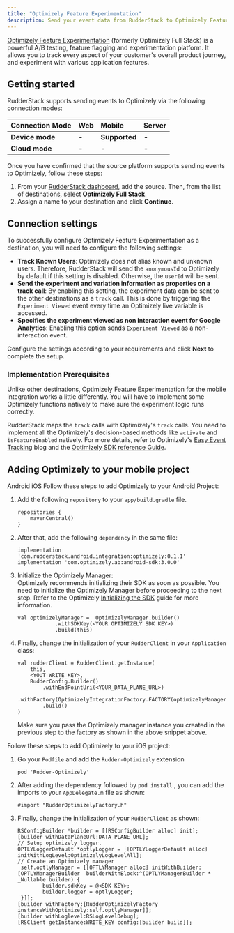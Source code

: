```yaml
---
title: "Optimizely Feature Experimentation"
description: Send your event data from RudderStack to Optimizely Feature Experimentation.
---
```


[Optimizely Feature Experimentation](https://www.optimizely.com/products/full-stack/) (formerly Optimizely Full Stack) is a powerful A/B testing, feature flagging and experimentation platform. It allows you to track every aspect of your customer's overall product journey, and experiment with various application features.

## Getting started

RudderStack supports sending events to Optimizely via the following <Link to="/destinations/rudderstack-connection-modes/">connection modes</Link>:

| **Connection Mode** | **Web** | **Mobile**    | **Server** |
| :------------------ | :------ | :------------ | :--------- |
| **Device mode**     | **-**   | **Supported** | **-**      |
| **Cloud mode**      | **-**   | **-**         | **-**      |

Once you have confirmed that the source platform supports sending events to Optimizely, follow these steps:

1. From your [RudderStack dashboard](https://app.rudderstack.com/), add the source. Then, from the list of destinations, select **Optimizely Full Stack**.
2. Assign a name to your destination and click **Continue**.

## Connection settings

To successfully configure Optimizely Feature Experimentation as a destination, you will need to configure the following settings:

- **Track Known Users**: Optimizely does not alias known and unknown users. Therefore, RudderStack will send the `anonymousId` to Optimizely by default if this setting is disabled. Otherwise, the `userId` will be sent.
- **Send the experiment and variation information as properties on a track call**: By enabling this setting, the experiment data can be sent to the other destinations as a `track` call. This is done by triggering the `Experiment Viewed` event every time an Optimizely live variable is accessed.
- **Specifies the experiment viewed as non interaction event for Google Analytics**: Enabling this option sends `Experiment Viewed` as a non-interaction event.

Configure the settings according to your requirements and click **Next** to complete the setup.

### Implementation Prerequisites

Unlike other destinations, Optimizely Feature Experimentation for the mobile integration works a little differently. You will have to implement some Optimizely functions natively to make sure the experiment logic runs correctly.

<div class="infoBlock">
RudderStack maps the <code class="inline-code">track</code> calls with Optimizely's <code class="inline-code">track</code> calls. You need to implement all the Optimizely's decision-based methods like <code class="inline-code">activate</code> and <code class="inline-code">isFeatureEnabled</code> natively. For more details, refer to Optimizely's <a href="https://blog.optimizely.com/2019/02/26/introducing-easy-event-tracking-the-easier-way-to-understand-and-optimize-the-customer-journey/">Easy Event Tracking</a> blog and the <a href="https://docs.developers.optimizely.com/full-stack/docs/sdk-reference-guides#section-ios-and-tvos">Optimizely SDK reference Guide</a>.
</div>

## Adding Optimizely to your mobile project

<Tabs>
  <TabList>
    <Tab>Android</Tab>
    <Tab>iOS</Tab>
  </TabList>
    <TabPanels>
      <TabPanel>
        Follow these steps to add Optimizely to your Android Project:
<ol>
<li>Add the following <code class="inline-code">repository</code> to your <code class="inline-code">app/build.gradle</code> file.
<span>

```
repositories {
    mavenCentral()
}
```
</span>
</li>
<li>After that, add the following <code class="inline-code">dependency</code> in the same file:
<span>

```
implementation 'com.rudderstack.android.integration:optimizely:0.1.1'
implementation 'com.optimizely.ab:android-sdk:3.0.0'
```
</span>
</li>
<li>Initialize the Optimizely Manager:

<div class="warningBlock">
Optimizely recommends initializing their SDK as soon as possible. You need to initialize the Optimizely Manager before proceeding to the next step. Refer to the Optimizely <a href="https://docs.developers.optimizely.com/full-stack/docs/initialize-sdk-android">Initializing the SDK</a> guide for more information.
</div>
<span>

```
val optimizelyManager =  OptimizelyManager.builder()
            .withSDKKey(<YOUR OPTIMIZELY SDK KEY>)
            .build(this)
```
</span>
</li>
<li>Finally, change the initialization of your <code class="inline-code">RudderClient</code> in your <code class="inline-code">Application</code> class:
<span>

```
val rudderClient = RudderClient.getInstance(
    this,
    <YOUT_WRITE_KEY>,
    RudderConfig.Builder()
        .withEndPointUri(<YOUR_DATA_PLANE_URL>)
        .withFactory(OptimizelyIntegrationFactory.FACTORY(optimizelyManager)
        .build()
)
```
</span>

<div class="warningBlock">
Make sure you pass the Optimizely manager instance you created in the previous step to the factory as shown in the above snippet above.
</div>
</li>
</ol>
      </TabPanel>
      <TabPanel>
        Follow these steps to add Optimizely to your iOS project:
<ol>
<li>Go your <code class="inline-code">Podfile</code> and add the <code class="inline-code">Rudder-Optimizely</code> extension
<span>

```
pod 'Rudder-Optimizely'
```
</span>
</li>
<li>After adding the dependency followed by <code class="inline-code">pod install</code> , you can add the imports to your <code class="inline-code">AppDelegate.m</code> file as shown:
<span>

```
#import "RudderOptimizelyFactory.h"
```
</span>
</li>
<li>Finally, change the initialization of your <code class="inline-code">RudderClient</code> as shown:
<span>

```
RSConfigBuilder *builder = [[RSConfigBuilder alloc] init];
[builder withDataPlaneUrl:DATA_PLANE_URL];
// Setup optimizely logger.
OPTLYLoggerDefault *optlyLogger = [[OPTLYLoggerDefault alloc] initWithLogLevel:OptimizelyLogLevelAll];
// Create an Optimizely manager
 self.optlyManager = [[OPTLYManager alloc] initWithBuilder:[OPTLYManagerBuilder  builderWithBlock:^(OPTLYManagerBuilder * _Nullable builder) {
        builder.sdkKey = @<SDK KEY>;
        builder.logger = optlyLogger;
 }]];
[builder withFactory:[RudderOptimizelyFactory instanceWithOptimizely:self.optlyManager]];
[builder withLoglevel:RSLogLevelDebug];
[RSClient getInstance:WRITE_KEY config:[builder build]];
```
</span>
</li>
</ol>
      </TabPanel>
    </TabPanels>
</Tabs>

<br />
